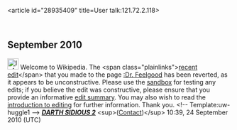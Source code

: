 <article id="28935409" title=User talk:121.72.2.118>
	<talkpage id="28935409" title="User talk:121.72.2.118">

== September 2010 ==

[[Image:Information.png|25px]] Welcome to Wikipedia. The &lt;span class=&quot;plainlinks&quot;&gt;[http://en.wikipedia.org/wiki/Dr._Feelgood?diff=386720543 recent edit]&lt;/span&gt; that you made to the page [[:Dr. Feelgood]] has been reverted, as it appears to be unconstructive. Please use the [[Wikipedia:Sandbox|sandbox]] for testing any edits; if you believe the edit was constructive, please ensure that you provide an informative [[Help:Edit summary|edit summary]]. You may also wish to read the [[Wikipedia:Introduction|introduction to editing]] for further information. Thank you. &lt;!-- Template:uw-huggle1 --&gt; '''''[[User:DARTH SIDIOUS 2|DARTH SIDIOUS 2]]''''' &lt;sup&gt;([[User talk:DARTH SIDIOUS 2|Contact]])&lt;/sup&gt; 10:39, 24 September 2010 (UTC)
	</talkpage>
</article>